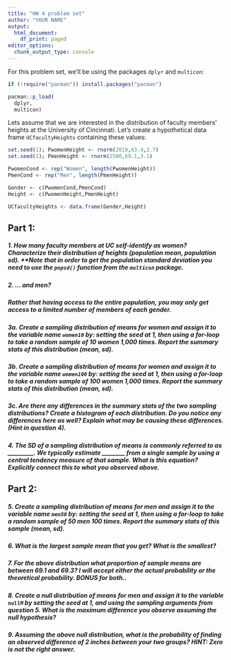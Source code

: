 ```yaml
---
title: "HW 4 problem set"
author: "YOUR NAME"
output:
  html_document:
    df_print: paged
editor_options:
  chunk_output_type: console
---
```


For this problem set, we'll be using the packages `dplyr` and `multicon`:

```r
if (!require("pacman")) install.packages("pacman")

pacman::p_load(
  dplyr,
  multicon)
```


Lets assume that we are interested in the distribution of faculty members' heights at the University of Cincinnati. Let's create a hypothetical data frame `UCfacultyHeights` containing these values:
```r
set.seed(1); PwomenHeight <- rnorm(2019,63.4,2.7)
set.seed(1); PmenHeight <- rnorm(2500,69.1,3.1)

PwomenCond <- rep("Women", length(PwomenHeight))
PmenCond <- rep("Men", length(PmenHeight))

Gender <- c(PwomenCond,PmenCond)
Height <- c(PwomenHeight,PmenHeight)

UCfacultyHeights <- data.frame(Gender,Height)

```

## Part 1:

##### 1. How many faculty members at UC self-identify as women? Characterize their distribution of heights (population mean, population sd). **Note that in order to get the population standard deviation you need to use the `popsd()` function from the `multicon` package.


##### 2. ... and men? 


##### Rather that having access to the entire population, you may only get access to a limited number of members of each gender. 

##### 3a. Create a sampling distribution of means for **women** and assign it to the variable name `women10` by: setting the seed at 1, then using a for-loop to take a random sample of **10 women 1,000 times**. Report the summary stats of this distribution (mean, sd).

##### 3b. Create a sampling distribution of means for **women** and assign it to the variable name `women100` by: setting the seed at 1, then using a for-loop to take a random sample of **100 women 1,000** times. Report the summary stats of this distribution (mean, sd).

##### 3c. Are there any differences in the summary stats of the two sampling distributions? Create a histogram of each distribution. Do you notice any differences here as well? Explain what may be causing these differences. (Hint in question 4).

##### 4. The SD of a sampling distribution of means is commonly referred to as _________. We typically estimate ________ from a single sample by using a central tendency measure of that sample. What is this equation? Explicitly connect this to what you observed above.

## Part 2:

##### 5. Create a sampling distribution of means for **men** and assign it to the variable name `men50` by: setting the seed at 1, then using a for-loop to take a random sample of **50 men 100 times**. Report the summary stats of this sample (mean, sd).

##### 6. What is the largest sample mean that you get? What is the smallest?

##### 7. For the above distribution what proportion of sample means are between 69.1 and 69.3? **I will accept either the actual probability or the theoretical probability. BONUS for both..**

##### 8. Create a null distribution of means for men and assign it to the variable `nullM` by setting the seed at 1, and using the sampling arguments from question 5. What is the maximum difference you observe assuming the null hypothesis?

##### 9. Assuming the above null distribution, what is the probability of finding an observed difference of 2 inches between your two groups? **HINT: Zero is not the right answer.**



